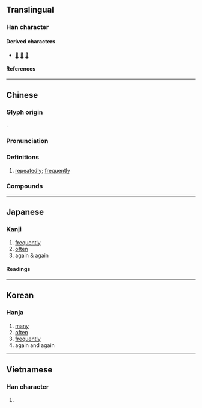 {{also|屡}}
{{character info}}
{{character info|0xf94b}}
==Translingual==

===Han character===
{{Han char|rn=44|rad=尸|as=11|sn=14|four=77244|canj=SLLV|ids=⿸尸婁}}

====Derived characters====
* [[𡀿]] [[𡳰]] [[𧀓]]

====References====
{{Han ref|kx=0303.300|dkj=07787|dj=0601.250|hdz=20979.140|uh=5C62|ud=23650|bh=B9F0|bd=47600}}
{{Han ref|uh=F94B}}

----

==Chinese==
{{zh-forms|s=屡|alt=婁}}

===Glyph origin===
{{Han etym}}
{{Han compound|尸|婁|ls=psc|c1=s|c2=p}}.

===Pronunciation===
{{zh-pron
|m=lǚ
|m-s=nui3/nou3
|c=leoi5
|c-t=lei4
|g=li3
|h=pfs=lí;gd=lui1
|j=ly2
|mb=lṳ̌
|md=lṳ̄
|mn=qz,xm:lú/tw,zz,jj:lí/qz:lír
|mn_note=lú/lí - literary; lír - vernacular (俗)
|mn-t=lu2
|w=3ly
|x=lei3
|mc=y
|oc=y
|cat=adv
}}

===Definitions===
{{zh-hanzi}}

# [[repeatedly]]; [[frequently]]

===Compounds===
{{zh-der|屢仆屢起|屢出新招|屢屢|屢年|屢戰屢勝|屢戰屢敗|屢敗屢戰|屢教不改|屢次|屢次三番|屢盟|屢空|屢見不鮮|屢試不爽|簞瓢屢空}}

----

==Japanese==
{{ja-kanji forms|屡|屢|ex=y}}

===Kanji===
{{ja-kanji|grade=|rs=尸11|shin=屡}}

# [[frequently]]
# [[often]]
# again & again

====Readings====
{{ja-readings
|goon=る
|kanon=る
|kun=しばしば-, しましま-
}}

----

==Korean==

===Hanja===
{{ko-hanja|hangeul=루|rv=ru|mr=ru}}

# [[many]]
# [[often]]
# [[frequently]]
# again and again

----

==Vietnamese==

===Han character===
{{vi-readings|reading=lũ, cũ, lú, rũ, luã, rủ|rs=尸11}}

# {{rfdef|vi|sort=尸11}}